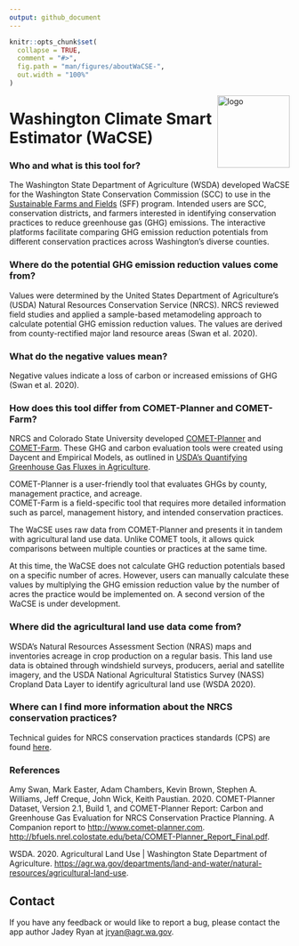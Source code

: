 ```yaml
---
output: github_document
---
```


<!-- aboutWaCSE.md is generated from aboutWaCSE.Rmd. Please edit that file -->

```r
knitr::opts_chunk$set(
  collapse = TRUE,
  comment = "#>",
  fig.path = "man/figures/aboutWaCSE-",
  out.width = "100%"
)
```

<img src = "inst/app/www/hex-WaCSE.png" align = "right" alt = "logo" width = "130"/>

# Washington Climate Smart Estimator (WaCSE)

### Who and what is this tool for? 

The Washington State Department of Agriculture (WSDA) developed WaCSE for the Washington State Conservation Commission (SCC) to use in the [Sustainable Farms and Fields](https://www.scc.wa.gov/sff) (SFF) program. Intended users are SCC, conservation districts, and farmers interested in identifying conservation practices to reduce greenhouse gas (GHG) emissions. The interactive platforms facilitate comparing GHG emission reduction potentials from different conservation practices across Washington’s diverse counties.  

### Where do the potential GHG emission reduction values come from?  

Values were determined by the United States Department of Agriculture's (USDA) Natural Resources Conservation Service (NRCS). NRCS reviewed field studies and applied a sample-based metamodeling approach to calculate potential GHG emission reduction values. The values are derived from county-rectified major land resource areas (Swan et al. 2020).     

### What do the negative values mean?  

Negative values indicate a loss of carbon or increased emissions of GHG (Swan et al. 2020).   


### How does this tool differ from COMET-Planner and COMET-Farm? 

NRCS and Colorado State University developed [COMET-Planner](http://comet-planner.com/) and [COMET-Farm](http://comet-farm.com/). These GHG and carbon evaluation tools were created using Daycent and Empirical Models, as outlined in [USDA's Quantifying Greenhouse Gas Fluxes in Agriculture](https://www.usda.gov/sites/default/files/documents/USDATB1939_07072014.pdf).   

COMET-Planner is a user-friendly tool that evaluates GHGs by county, management practice, and acreage.   
COMET-Farm is a field-specific tool that requires more detailed information such as parcel, management history, and intended conservation practices.   

The WaCSE uses raw data from COMET-Planner and presents it in tandem with agricultural land use data. Unlike COMET tools, it allows quick comparisons between multiple counties or practices at the same time.  

At this time, the WaCSE does not calculate GHG reduction potentials based on a specific number of acres. However, users can manually calculate these values by multiplying the GHG emission reduction value by the number of acres the practice would be implemented on. A second version of the WaCSE is under development. 

### Where did the agricultural land use data come from?  

WSDA's Natural Resources Assessment Section (NRAS) maps and inventories acreage in crop production on a regular basis.  This land use data is obtained through windshield surveys, producers, aerial and satellite imagery, and the USDA National Agricultural Statistics Survey (NASS) Cropland Data Layer to identify agricultural land use (WSDA 2020).    

### Where can I find more information about the NRCS conservation practices? 

Technical guides for NRCS conservation practices standards (CPS) are found [here](https://www.nrcs.usda.gov/wps/portal/nrcs/main/national/technical/cp/). 

### References 

Amy Swan, Mark Easter, Adam Chambers, Kevin Brown, Stephen A. Williams, Jeff Creque, John Wick, Keith Paustian. 2020. COMET-Planner Dataset, Version 2.1, Build 1, and COMET-Planner Report: Carbon and Greenhouse Gas Evaluation for NRCS Conservation Practice Planning. A Companion report to [http://www.comet-planner.com](http://www.comet-planner.com). [http://bfuels.nrel.colostate.edu/beta/COMET-Planner_Report_Final.pdf](http://bfuels.nrel.colostate.edu/beta/COMET-Planner_Report_Final.pdf). 

WSDA. 2020. Agricultural Land Use | Washington State Department of Agriculture. [https://agr.wa.gov/departments/land-and-water/natural-resources/agricultural-land-use](https://agr.wa.gov/departments/land-and-water/natural-resources/agricultural-land-use). 

## Contact

If you have any feedback or would like to report a bug, please contact the app author Jadey Ryan at [jryan@agr.wa.gov](mailto:jryan@agr.wa.gov?subject=WaCSE).
